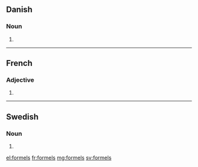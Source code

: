 ==Danish==

===Noun===
{{head|da|noun form|g=c}}

# {{form of|genitive singular indefinite|formel|lang=da}}

----

==French==

===Adjective===
{{fr-adj-form}}

# {{form of|Masculine plural form|formel|lang=fr}}

----

==Swedish==

===Noun===
{{head|sv|noun form}}

# {{sv-noun-form-indef-gen|formel}}

[[el:formels]]
[[fr:formels]]
[[mg:formels]]
[[sv:formels]]